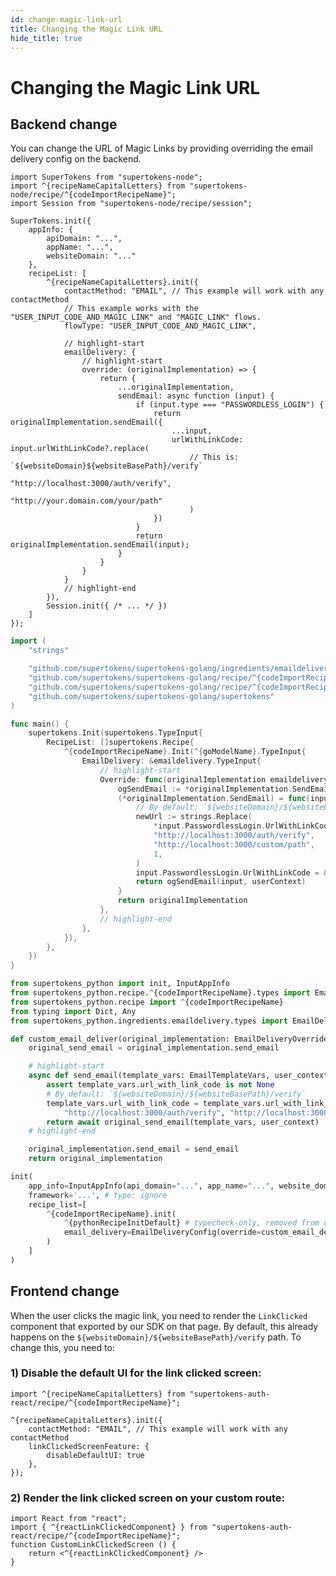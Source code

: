 ```yaml
---
id: change-magic-link-url
title: Changing the Magic Link URL
hide_title: true
---
```


<!-- COPY DOCS -->
<!-- ./thirdpartypasswordless/common-customizations/change-magic-link-url.mdx -->


# Changing the Magic Link URL

## Backend change

You can change the URL of Magic Links by providing overriding the email delivery config on the backend.

<BackendSDKTabs>
<TabItem value="nodejs">

```tsx
import SuperTokens from "supertokens-node";
import ^{recipeNameCapitalLetters} from "supertokens-node/recipe/^{codeImportRecipeName}";
import Session from "supertokens-node/recipe/session";

SuperTokens.init({
    appInfo: {
        apiDomain: "...",
        appName: "...",
        websiteDomain: "..."
    },
    recipeList: [
        ^{recipeNameCapitalLetters}.init({
            contactMethod: "EMAIL", // This example will work with any contactMethod
            // This example works with the "USER_INPUT_CODE_AND_MAGIC_LINK" and "MAGIC_LINK" flows.
            flowType: "USER_INPUT_CODE_AND_MAGIC_LINK", 

            // highlight-start
            emailDelivery: {
                // highlight-start
                override: (originalImplementation) => {
                    return {
                        ...originalImplementation,
                        sendEmail: async function (input) {
                            if (input.type === "PASSWORDLESS_LOGIN") {
                                return originalImplementation.sendEmail({
                                    ...input,
                                    urlWithLinkCode: input.urlWithLinkCode?.replace(
                                        // This is: `${websiteDomain}${websiteBasePath}/verify`
                                        "http://localhost:3000/auth/verify",
                                        "http://your.domain.com/your/path"
                                        )
                                })
                            }
                            return originalImplementation.sendEmail(input);
                        }
                    }
                }
            }
            // highlight-end
        }),
        Session.init({ /* ... */ })
    ]
});
```
</TabItem>
<TabItem value="go">

```go
import (
    "strings"

    "github.com/supertokens/supertokens-golang/ingredients/emaildelivery"
	"github.com/supertokens/supertokens-golang/recipe/^{codeImportRecipeName}"
	"github.com/supertokens/supertokens-golang/recipe/^{codeImportRecipeName}/^{goModelName}"
	"github.com/supertokens/supertokens-golang/supertokens"
)

func main() {
	supertokens.Init(supertokens.TypeInput{
		RecipeList: []supertokens.Recipe{
			^{codeImportRecipeName}.Init(^{goModelName}.TypeInput{
				EmailDelivery: &emaildelivery.TypeInput{
					// highlight-start
					Override: func(originalImplementation emaildelivery.EmailDeliveryInterface) emaildelivery.EmailDeliveryInterface {
						ogSendEmail := *originalImplementation.SendEmail
						(*originalImplementation.SendEmail) = func(input emaildelivery.EmailType, userContext supertokens.UserContext) error {
							// By default: `${websiteDomain}/${websiteBasePath}/verify`
							newUrl := strings.Replace(
								*input.PasswordlessLogin.UrlWithLinkCode,
								"http://localhost:3000/auth/verify",
								"http://localhost:3000/custom/path",
								1,
							)
							input.PasswordlessLogin.UrlWithLinkCode = &newUrl
							return ogSendEmail(input, userContext)
						}
						return originalImplementation
					},
					// highlight-end
				},
			}),
		},
	})
}
```

</TabItem>
<TabItem value="python">

```python
from supertokens_python import init, InputAppInfo
from supertokens_python.recipe.^{codeImportRecipeName}.types import EmailDeliveryOverrideInput, EmailTemplateVars
from supertokens_python.recipe import ^{codeImportRecipeName}
from typing import Dict, Any
from supertokens_python.ingredients.emaildelivery.types import EmailDeliveryConfig

def custom_email_deliver(original_implementation: EmailDeliveryOverrideInput) -> EmailDeliveryOverrideInput:
    original_send_email = original_implementation.send_email

    # highlight-start
    async def send_email(template_vars: EmailTemplateVars, user_context: Dict[str, Any]) -> None:
        assert template_vars.url_with_link_code is not None
        # By default: `${websiteDomain}/${websiteBasePath}/verify`
        template_vars.url_with_link_code = template_vars.url_with_link_code.replace(
            "http://localhost:3000/auth/verify", "http://localhost:3000/custom/path")
        return await original_send_email(template_vars, user_context)
    # highlight-end

    original_implementation.send_email = send_email
    return original_implementation

init(
    app_info=InputAppInfo(api_domain="...", app_name="...", website_domain="..."),
    framework='...', # type: ignore
    recipe_list=[
        ^{codeImportRecipeName}.init(
            ^{pythonRecipeInitDefault} # typecheck-only, removed from output
            email_delivery=EmailDeliveryConfig(override=custom_email_deliver)
        )
    ]
)
```

</TabItem>
</BackendSDKTabs>

## Frontend change

<FrontendSDKTabs>
<TabItem value="reactjs">

When the user clicks the magic link, you need to render the `LinkClicked` component that exported by our SDK on that page. By default, this already happens on the `${websiteDomain}/${websiteBasePath}/verify` path. To change this, you need to:

### 1) Disable the default UI for the link clicked screen:
```tsx
import ^{recipeNameCapitalLetters} from "supertokens-auth-react/recipe/^{codeImportRecipeName}";

^{recipeNameCapitalLetters}.init({
    contactMethod: "EMAIL", // This example will work with any contactMethod
    linkClickedScreenFeature: {
        disableDefaultUI: true
    },
});
```

### 2) Render the link clicked screen on your custom route:
```tsx
import React from "react";
import { ^{reactLinkClickedComponent} } from "supertokens-auth-react/recipe/^{codeImportRecipeName}";
function CustomLinkClickedScreen () {
    return <^{reactLinkClickedComponent} />
}
```

</TabItem>
</FrontendSDKTabs>
